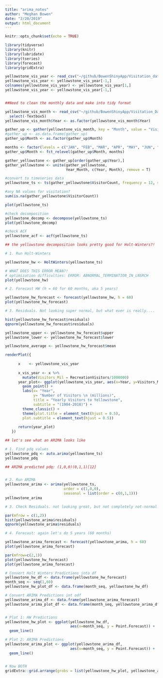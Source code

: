 ```yaml
---
title: "arima_notes"
author: "Meghan Bowen"
date: "2/20/2019"
output: html_document
---
```


```r
knitr::opts_chunk$set(echo = TRUE)
```

```r

library(tidyverse)
library(knitr)
library(lubridate)
library(tseries)
library(forecast)
library(gridExtra)
```


```r

yellowstone_vis_year <- read_csv("~/github/BowenShinyApp/Visitation_data/yellowstone_vis_year.csv")
yellowstone_vis_year <- yellowstone_vis_year[-1,]
colnames(yellowstone_vis_year) <- yellowstone_vis_year[1,]
yellowstone_vis_year <- yellowstone_vis_year[-1,]



```

```r
##Need to clean the monthly data and make into tidy format

yellowstone_vis_month <- read_csv("~/github/BowenShinyApp/Visitation_Data/yellowstone_vis_month.csv") %>%
  select(-Textbox5)
yellowstone_vis_month$Year <- as.factor(yellowstone_vis_month$Year)

gather_up <- gather(yellowstone_vis_month, key = "Month", value = "VisitorCount", JAN:DEC)
#gather_up <- as.data.frame(gather_up)
gather_up$Month <- as.factor(gather_up$Month)

months <- factor(levels = c("JAN", "FEB", "MAR", "APR", "MAY", "JUN", "JUL", "AUG", "SEP", "OCT", "NOV", "DEC"))
gather_up$Month <- fct_relevel(gather_up$Month, months)

gather_yellowstone <- gather_up[order(gather_up$Year),]
gather_yellowstone <- unite(gather_yellowstone,
                            Year_Month, c(Year, Month), remove = T)

```

```r
#convert to timeseries data
yellowstone_ts <- ts(gather_yellowstone$VisitorCount, frequency = 12, start = c(1979,1))

#any NA values for visitation?
sum(is.na(gather_yellowstone$VisitorCount))

plot(yellowstone_ts)

#check decomposition
yellowstone_decomp <- decompose(yellowstone_ts)
plot(yellowstone_decomp)

#check ACF
yellowstone_acf <- acf(yellowstone_ts)

```

```r

## the yellowstone decomposition looks pretty good for Holt-Winters?!

# 1. Run Holt-Winters 

yellowstone_hw <- HoltWinters(yellowstone_ts)

# WHAT DOES THIS ERROR MEAN?!
# optimization difficulties: ERROR: ABNORMAL_TERMINATION_IN_LNSRCH
plot(yellowstone_hw)

# 2. Forecast HW (h = 60 for 60 months, aka 5 years)

yellowstone_hw_forecast <- forecast(yellowstone_hw, h = 60)
plot(yellowstone_hw_forecast)

# 3. Residuals. Not looking super normal, but what ever is really....

hist(yellowstone_hw_forecast$residuals)
qqnorm(yellowstone_hw_forecast$residuals)

```

```r

yellowstone_upper <- yellowstone_hw_forecast$upper
yellowstone_lower <- yellowstone_hw_forecast$lower

yellowstone_average <- yellowstone_hw_forecast$mean
```

```r

renderPlot({
  
      x    <- yellowstone_vis_year
      
      x_vis_year <- x %>% 
        mutate(Visitors_Mil = RecreationVisitors/1000000)
      year_plot<- ggplot(yellowstone_vis_year, aes(x=Year, y=Visitors_Mil)) + 
        geom_point() +
        labs(x= "Year",
             y= "Number of Visitors \n (millions)",
             title = "Yearly Visitors to Yellowstone",
             subtitle = "(1904-2018)") +
        theme_classic() +
        theme(plot.title = element_text(hjust = 0.5),
        plot.subtitle = element_text(hjust = 0.5))
      
      return(year_plot)
   })

```


```r
## let's see what an ARIMA looks like

# 1. Find pdq values
yellowstone_pdq <- auto.arima(yellowstone_ts)
yellowstone_pdq

## ARIMA predicted pdq: (1,0,0)(0,1,1)[12] 


# 2. Run ARIMA
yellowstone_arima <- arima(yellowstone_ts, 
                           order = c(1,0,0), 
                           seasonal = list(order = c(0,1,1)))
yellowstone_arima

# 3. Check Residuals. not looking great, but not completely not-normal ??

par(mfrow = c(1,2))
hist(yellowstone_arima$residuals)
qqnorm(yellowstone_arima$residuals)

# 4. Forecast: again let's do 5 years (60 months)

yellowstone_arima_forecast <- forecast(yellowstone_arima, h = 60)
plot(yellowstone_arima_forecast)

```

```r

par(mfrow=c(2,1))
plot(yellowstone_hw_forecast)
plot(yellowstone_arima_forecast)
```



```r
# Convert Holt Winters Predictions into df
yellowstone_hw_df <- data.frame(yellowstone_hw_forecast)
month_seq <- seq(1,60)
yellowstone_hw_plot_df <- data.frame(month_seq, yellowstone_hw_df)

# Convert ARIMA Predictions int odf
yellowstone_arima_df <- data.frame(yellowstone_arima_forecast)
yellowstone_arima_plot_df <- data.frame(month_seq, yellowstone_arima_df)


# Plot 1: HW Predictions
yellowstone_hw_plot <- ggplot(yellowstone_hw_df, 
                              aes(x=month_seq, y = Point.Forecast)) +
  geom_line()

# Plot 2: ARIMA Predictions
yellowstone_arima_plot <- ggplot(yellowstone_arima_df, 
                              aes(x=month_seq, y = Point.Forecast)) +
  geom_line()


# Now BOTH
gridExtra::grid.arrange(grobs = list(yellowstone_hw_plot, yellowstone_arima_plot))


```